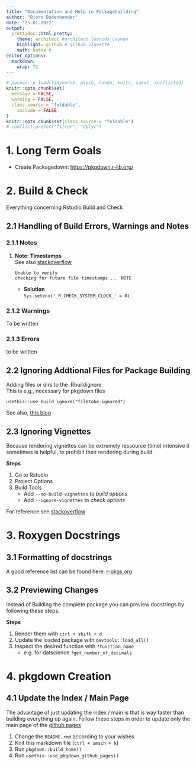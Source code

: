 ```yaml
---
title: "Documentation and Help in Packagebuilding"
author: "Björn Büdenbender"
date: "25.01.2022"
output:
  prettydoc::html_pretty:
    theme: architect #architect leonids cayman
    highlight: github # github vignette
    math: katex #
editor_options: 
  markdown: 
    wrap: 72
---
```


```r
# pacman::p_load(tidyverse, psych, haven, knitr, caret, conflicted)
knitr::opts_chunk$set(
  message = FALSE,
  warning = FALSE,
  class.source = "foldable",
	include = FALSE
)
knitr::opts_chunk$set(class.source = "foldable")
# conflict_prefer("filter", "dplyr")
```

# 1. Long Term Goals

-   Create Packagedown: <https://pkgdown.r-lib.org/>

# 2. Build & Check

Everything concerning Rstudio Build and Check

## 2.1 Handling of Build Errors, Warnings and Notes

### 2.1.1 Notes

1. **Note: Timestamps**  
    See also [stackoverflow](https://stackoverflow.com/questions/63613301/r-cmd-check-note-unable-to-verify-current-time)
    
    ```
    Unable to verify
    checking for future file timestamps ... NOTE
    ```
    
    - **Solution**  
    `Sys.setenv('_R_CHECK_SYSTEM_CLOCK_' = 0)`

### 2.1.2 Warnings
To be written

### 2.1.3 Errors
to be written

## 2.2 Ignoring Addtional Files for Package Building
Adding files or dirs to the .Rbuildignore  
This is e.g., necessary for pkgdown files  
```
usethis::use_build_ignore("filetobe.ignored") 
```
See also, [this blog](https://blog.r-hub.io/2020/05/20/rbuildignore/)

## 2.3 Ignoring Vignettes 
Because rendering vignettes can be extremely ressource (time) intensive
it sometimes is helpful, to prohibit their rendering during build.  

**Steps**  

1. Go to Rstudio 
2. Project Options 
3. Build Tools 
    + Add `--no-build-vignettes`  to _build options_ 
    + Add `--ignore-vignettes` to _check options_
    
For reference see [stackoverflow](https://stackoverflow.com/a/41945450/7318488)

# 3. Roxygen Docstrings

## 3.1 Formatting of docstrings

A good reference list can be found here: [r-pkgs.org](https://r-pkgs.org/man.html#text-formatting)

## 3.2 Previewing Changes

Instead of Building the complete package you can preview docstrings by following
these steps.

**Steps**

1. Render them with `ctrl + shift + d` 
2. Update the loaded package with `devtools::load_all()` 
3. Inspect the desired function with `?function_name`
    + e.g. for datscience `?get_number_of_decimals`
    
    
# 4. pkgdown Creation

## 4.1 Update the Index / Main Page

The advantage of just updating the index / main is that is way faster than building
everything up again. Follow these steps in order to update only the main page of the [github pages](https://buedenbender.github.io/datscience/)

1. Change the `README.rmd` according to your wishes
2. Knit this markdown file (`ctrl + umsch + k`)
3. Run `pkgdown::build_home()`
4. Run `usethis::use_pkgdown_github_pages()`
